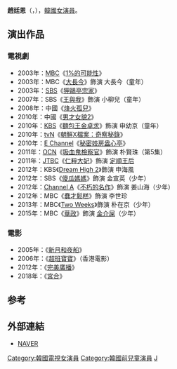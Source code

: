 {{藝人
|姓名 = 趙廷恩
|類型 = 女演員
|圖片 =
|圖片尺寸 =
|圖片簡介 =
|本名 =
|外文名 = 조정은
|外文 = ko
|羅馬拼音 =
|英文名 =
|暱稱 =小长今<ref>{{Cite web |url=http://ent.sina.com.cn/s/j/2015-12-10/doc-ifxmpnqi6253737.shtml |title=小长今赵廷恩近照曝光 19岁少女亭亭玉立 |accessdate=2018-01-11 |archive-date=2018-01-11 |archive-url=https://web.archive.org/web/20180111165926/http://ent.sina.com.cn/s/j/2015-12-10/doc-ifxmpnqi6253737.shtml |dead-url=no }}</ref>
|其他藝名 =
|國籍 = {{KOR}}
|民族 =
|籍貫 =
|出生日期 = {{Birth date and age|1996|3|10}}
|出生地點 = 
|逝世日期 =
|逝世地點 =
|職業 = [[演員|演員]]
|語言 = [[韓語|韓語]]
|教育程度 = 
|宗教信仰 =
|配偶 =
|兒女 =
|父母 =
|出道地點 =
|出道作 = 《[[大長今_(電視劇)|大長今]]》
|出道日期 = 2003年
|代表作 =
|活躍年代 =
|唱片公司 =
|經紀公司 =
|網站 =
|相關團體 =
|獎項 =
|IMDb =
|現任成員 =
|過往成員 =
}}
'''趙廷恩'''（{{lang-ko|'''조정은'''}}，{{bd|1996年|3月10日}}），[[大韩民国|韓國]][[女演員|女演員]]。
== 演出作品 ==
=== 電視劇 ===
*2003年：[[文化廣播公司|MBC]]《[[1%的可能性_(2003年電視劇)|1%的可能性]]》
*2003年：MBC《[[大長今_(電視劇)|大長今]]》飾演 大長今（童年）
*2003年：[[SBS_(韓國)|SBS]]《[[狎鷗亭宗家|狎鷗亭宗家]]》
*2007年：SBS《[[王與我|王與我]]》飾演 小柳兒（童年）
*2008年：中國《[[烽火孤兒|烽火孤兒]]》
*2010年：中國《[[男才女貌2|男才女貌2]]》
*2010年：[[韓國廣播公司|KBS]]《[[麵包王金卓求|麵包王金卓求]]》飾演 申幼京（童年）
*2010年：[[tvN|tvN]]《[[朝鮮X檔案：奇察秘錄|朝鮮X檔案：奇察秘錄]]》
*2010年：[[E_Channel|E Channel]]《[[秘密妓房盎心亭|秘密妓房盎心亭]]》
*2011年：[[OCN_(頻道)|OCN]]《[[吸血鬼檢察官#第一季|吸血鬼檢察官]]》飾演 朴賢珠（第5集）
*2011年：[[JTBC|JTBC]]《[[仁粹大妃_(電視劇)|仁粹大妃]]》飾演 [[定順王后|定順王后]]
*2012年：KBS《[[Dream_High_2|Dream High 2]]》飾演 申海風
*2012年：SBS《[[傻瓜媽媽|傻瓜媽媽]]》飾演 金宣英（少年）
*2012年：[[Channel_A|Channel A]]《[[不朽的名作|不朽的名作]]》飾演 姜山海（少年）
*2012年：MBC《[[蠢才鬆糕|蠢才鬆糕]]》飾演 李世珍
*2013年：MBC《[[Two_Weeks|Two Weeks]]》飾演 朴在京（少年）
*2015年：MBC《[[華政|華政]]》飾演 [[金介屎|金介屎]]（少年）

=== 電影 ===
*2005年：《[[新月和夜船|新月和夜船]]》
*2006年：《[[超班寶寶|超班寶寶]]》（香港電影）
*2012年：《[[完美廣播|完美廣播]]》
*2018年：《[[宮合_(電影)|宮合]]》

== 参考 ==
{{reflist}}

== 外部連結 ==
*[http://people.search.naver.com/search.naver?sm=tab_txc&where=people_profile&ie=utf8&query=%EC%A1%B0%EC%A0%95%EC%9D%80&os=159757 NAVER] {{Wayback|url=http://people.search.naver.com/search.naver?sm=tab_txc&where=people_profile&ie=utf8&query=%EC%A1%B0%EC%A0%95%EC%9D%80&os=159757|date=20140317075509}}{{ko}}

{{DEFAULTSORT: Jo Jung Eun}}
[[Category:韓國電視女演員|Category:韓國電視女演員]]
[[Category:韓國前兒童演員|Category:韓國前兒童演員]]
[[Category:赵姓|J]]